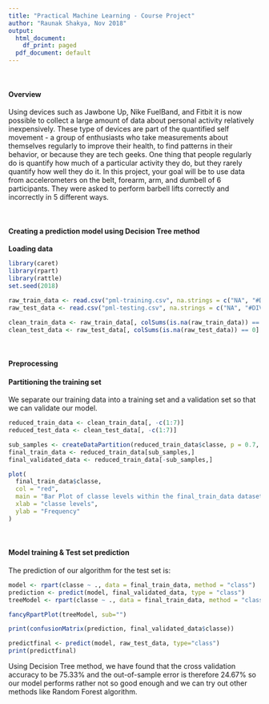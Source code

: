 ```yaml
---
title: "Practical Machine Learning - Course Project"
author: "Raunak Shakya, Nov 2018"
output:
  html_document:
    df_print: paged
  pdf_document: default
---
```


<br/>

#### **Overview**
Using devices such as Jawbone Up, Nike FuelBand, and Fitbit it is now possible to collect a large amount of data about personal activity relatively inexpensively. These type of devices are part of the quantified self movement - a group of enthusiasts who take measurements about themselves regularly to improve their health, to find patterns in their behavior, or because they are tech geeks. One thing that people regularly do is quantify how much of a particular activity they do, but they rarely quantify how well they do it. In this project, your goal will be to use data from accelerometers on the belt, forearm, arm, and dumbell of 6 participants. They were asked to perform barbell lifts correctly and incorrectly in 5 different ways.

<br/>

#### **Creating a prediction model using Decision Tree method**

**Loading data**

```r
library(caret)
library(rpart)
library(rattle)
set.seed(2018)

raw_train_data <- read.csv("pml-training.csv", na.strings = c("NA", "#DIV/0!", ""))
raw_test_data <- read.csv("pml-testing.csv", na.strings = c("NA", "#DIV/0!", ""))

clean_train_data <- raw_train_data[, colSums(is.na(raw_train_data)) == 0]
clean_test_data <- raw_test_data[, colSums(is.na(raw_test_data)) == 0]
```

<br/>

#### **Preprocessing**

#### **Partitioning the training set**

We separate our training data into a training set and a validation set so that we can validate our model.

```r
reduced_train_data <- clean_train_data[, -c(1:7)]
reduced_test_data <- clean_test_data[, -c(1:7)]

sub_samples <- createDataPartition(reduced_train_data$classe, p = 0.7, list = FALSE)
final_train_data <- reduced_train_data[sub_samples,]
final_validated_data <- reduced_train_data[-sub_samples,]

plot(
  final_train_data$classe,
  col = "red",
  main = "Bar Plot of classe levels within the final_train_data dataset",
  xlab = "classe levels",
  ylab = "Frequency"
)
```

<br/>

#### **Model training & Test set prediction**

The prediction of our algorithm for the test set is:

```r
model <- rpart(classe ~ ., data = final_train_data, method = "class")
prediction <- predict(model, final_validated_data, type = "class")
treeModel <- rpart(classe ~ ., data = final_train_data, method = "class")

fancyRpartPlot(treeModel, sub="")

print(confusionMatrix(prediction, final_validated_data$classe))

predictfinal <- predict(model, raw_test_data, type="class")
print(predictfinal)
```

Using Decision Tree method, we have found that the cross validation accuracy to be 75.33% and the out-of-sample error is therefore 24.67% so our model performs rather not so good enough and we can try out other methods like Random Forest algorithm.
